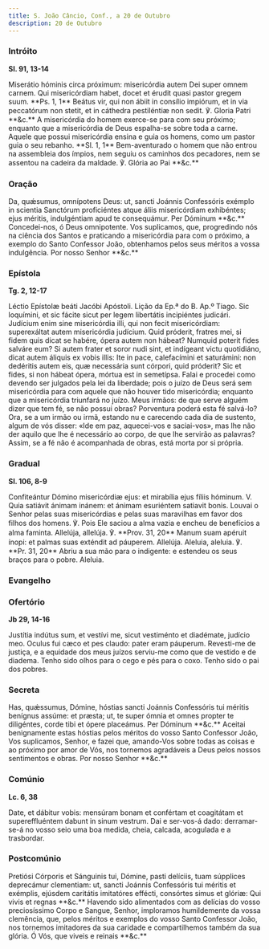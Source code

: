 ```yaml
---
title: S. João Câncio, Conf., a 20 de Outubro
description: 20 de Outubro
---
```


### Intróito

**Sl. 91, 13-14**

<div class="side-by-side not-content">
  <span>
    Miserátio hóminis circa próximum: misericórdia autem Dei super omnem carnem.
    Qui misericórdiam habet, docet et érudit quasi pastor gregem suum. **Ps. 1,
    1** Beátus vir, qui non ábiit in consílio impiórum, et in via peccatórum non
    stetit, et in cáthedra pestiléntiæ non sedit. ℣. Gloria Patri **&c.**
  </span>
  <span>
    A misericórdia do homem exerce-se para com seu próximo; enquanto que a
    misericórdia de Deus espalha-se sobre toda a carne. Aquele que possui
    misericórdia ensina e guia os homens, como um pastor guia o seu rebanho.
    **Sl. 1, 1** Bem-aventurado o homem que não entrou na assembleia dos ímpios,
    nem seguiu os caminhos dos pecadores, nem se assentou na cadeira da maldade.
    ℣. Glória ao Pai **&c.**
  </span>
</div>

### Oração

<div class="side-by-side not-content">
  <span>
    Da, quǽsumus, omnípotens Deus: ut, sancti Joánnis Confessóris exémplo in
    scientia Sanctórum proficiéntes atque áliis misericórdiam exhibéntes; ejus
    méritis, indulgéntiam apud te consequámur. Per Dóminum **&c.**
  </span>
  <span>
    Concedei-nos, ó Deus omnipotente. Vos suplicamos, que, progredindo nós na
    ciência dos Santos e praticando a misericórdia para com o próximo, a exemplo
    do Santo Confessor João, obtenhamos pelos seus méritos a vossa indulgência.
    Por nosso Senhor **&c.**
  </span>
</div>

### Epístola

**Tg. 2, 12-17**

<div class="side-by-side not-content">
  <span>Léctio Epístolæ beáti Jacóbi Apóstoli.</span>
  <span>Lição da Ep.ª do B. Ap.º Tiago.</span>
  <span>
    Sic loquímini, et sic fácite sicut per legem libertátis incipiéntes
    judicári. Judícium enim sine misericórdia illi, qui non fecit misericórdiam:
    superexáltat autem misericórdia judícium. Quid próderit, fratres mei, si
    fidem quis dicat se habére, ópera autem non hábeat? Numquid poterit fides
    salváre eum? Si autem frater et soror nudi sint, et indígeant victu
    quotidiáno, dicat autem áliquis ex vobis illis: Ite in pace, calefacímini et
    saturámini: non dedéritis autem eis, quæ necessária sunt córpori, quid
    próderit? Sic et fides, si non hábeat ópera, mórtua est in semetípsa.
  </span>
  <span>
    Falai e procedei como devendo ser julgados pela lei da liberdade; pois o
    juízo de Deus será sem misericórdia para com aquele que não houver tido
    misericórdia; enquanto que a misericórdia triunfará no juízo. Meus irmãos:
    de que serve alguém dizer que tem fé, se não possui obras? Porventura poderá
    esta fé salvá-lo? Ora, se a um irmão ou irmã, estando nu e carecendo cada
    dia de sustento, algum de vós disser: «Ide em paz, aquecei-vos e
    saciai-vos», mas lhe não der aquilo que lhe é necessário ao corpo, de que
    lhe servirão as palavras? Assim, se a fé não é acompanhada de obras, está
    morta por si própria.
  </span>
</div>

### Gradual

**Sl. 106, 8-9**

<div class="side-by-side not-content">
  <span>
    Confiteántur Dómino misericórdiæ ejus: et mirabília ejus fíliis hóminum. V.
    Quia satiávit ánimam inánem: et ánimam esuriéntem satiavit bonis.
  </span>
  <span>
    Louvai o Senhor pelas suas misericórdias e pelas suas maravilhas em favor
    dos filhos dos homens. ℣. Pois Ele saciou a alma vazia e encheu de
    benefícios a alma faminta.
  </span>
  <span>
    Allelúja, allelúja. ℣. **Prov. 31, 20** Manum suam apéruit ínopi: et palmas
    suas exténdit ad páuperem. Allelúja.
  </span>
  <span>
    Aleluia, aleluia. ℣. **Pr. 31, 20** Abriu a sua mão para o indigente: e
    estendeu os seus braços para o pobre. Aleluia.
  </span>
</div>

### Evangelho


<LinkCard
  href="/missal/comum/14confessoresnaopontifices1#evangelho"
  title="Confessores não Pontífices - Missa Os justi"
/>

### Ofertório

**Jb 29, 14-16**

<div class="side-by-side not-content">
  <span>
    Justítia indútus sum, et vestívi me, sicut vestiménto et diadémate, judício
    meo. Oculus fui cæco et pes claudo: pater eram páuperum.
  </span>
  <span>
    Revesti-me de justiça, e a equidade dos meus juízos serviu-me como que de
    vestido e de diadema. Tenho sido olhos para o cego e pés para o coxo. Tenho
    sido o pai dos pobres.
  </span>
</div>

### Secreta

<div class="side-by-side not-content">
  <span>
    Has, quǽssumus, Dómine, hóstias sancti Joánnis Confessóris tui méritis
    benígnus assúme: et præsta; ut, te super ómnia et omnes propter te
    diligéntes, corde tibi et ópere placeámus. Per Dóminum **&c.**
  </span>
  <span>
    Aceitai benignamente estas hóstias pelos méritos do vosso Santo Confessor
    João, Vos suplicamos, Senhor, e fazei que, amando-Vos sobre todas as coisas
    e ao próximo por amor de Vós, nos tornemos agradáveis a Deus pelos nossos
    sentimentos e obras. Por nosso Senhor **&c.**
  </span>
</div>

### Comúnio

**Lc. 6, 38**

<div class="side-by-side not-content">
  <span>
    Date, et dábitur vobis: mensúram bonam et confértam et coagitátam et
    supereffluéntem dabunt in sinum vestrum.
  </span>
  <span>
    Dai e ser-vos-á dado: derramar-se-á no vosso seio uma boa medida, cheia,
    calcada, acogulada e a trasbordar.
  </span>
</div>

### Postcomúnio

<div class="side-by-side not-content">
  <span>
    Pretiósi Córporis et Sánguinis tui, Dómine, pasti delíciis, tuam súpplices
    deprecámur clementiam: ut, sancti Joánnis Confessóris tui méritis et
    exémplis, ejúsdem caritátis imitatóres effécti, consórtes simus et glóriæ:
    Qui vivis et regnas **&c.**
  </span>
  <span>
    Havendo sido alimentados com as delícias do vosso preciosíssimo Corpo e
    Sangue, Senhor, imploramos humildemente da vossa clemência, que, pelos
    méritos e exemplos do vosso Santo Confessor João, nos tornemos imitadores da
    sua caridade e compartilhemos também da sua glória. Ó Vós, que viveis e
    reinais **&c.**
  </span>
</div>
